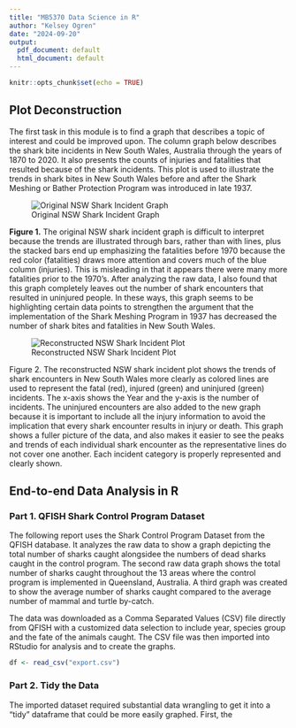 ```yaml
---
title: "MB5370 Data Science in R"
author: "Kelsey Ogren"
date: "2024-09-20"
output:
  pdf_document: default
  html_document: default
---
```


```r
knitr::opts_chunk$set(echo = TRUE)
```

## Plot Deconstruction

The first task in this module is to find a graph that describes a topic of interest and could be improved upon. The column graph below describes the shark bite incidents in New South Wales, Australia through the years of 1870 to 2020. It also presents the counts of injuries and fatalities that resulted because of the shark incidents. This plot is used to illustrate the trends in shark bites in New South Wales before and after the Shark Meshing or Bather Protection Program was introduced in late 1937.


![Original NSW Shark Incident Graph](images/Original_graph.png)


**Figure 1.** The original NSW shark incident graph is difficult to interpret because the trends are illustrated through bars, rather than with lines, plus the stacked bars end up emphasizing the fatalities before 1970 because the red color (fatalities) draws more attention and covers much of the blue column (injuries). This is misleading in that it appears there were many more fatalities prior to the 1970's. After analyzing the raw data, I also found that this graph completely leaves out the number of shark encounters that resulted in uninjured people. In these ways, this graph seems to be highlighting certain data points to strengthen the argument that the implementation of the Shark Meshing Program in 1937 has decreased the number of shark bites and fatalities in New South Wales. 


![Reconstructed NSW Shark Incident Plot](images/reconstructed_NSWsharks.png)


Figure 2. The reconstructed NSW shark incident plot shows the trends of shark encounters in New South Wales more clearly as colored lines are used to represent the fatal (red), injured (green) and uninjured (green) incidents. The x-axis shows the Year and the y-axis is the number of incidents. The uninjured encounters are also added to the new graph because it is important to include all the injury information to avoid the implication that every shark encounter results in injury or death. This graph shows a fuller picture of the data, and also makes it easier to see the peaks and trends of each individual shark encounter as the representative lines do not cover one another. Each incident category is properly represented and clearly shown.


## End-to-end Data Analysis in R
### Part 1. QFISH Shark Control Program Dataset

The following report uses the Shark Control Program Dataset from the QFISH database. It analyzes the raw data to show a graph depicting the total number of sharks caught alongsidee the numbers of dead sharks caught in the control program. The second raw data graph shows the total number of sharks caught throughout the 13 areas where the control program is implemented in Queensland, Australia. A third graph was created to show the average number of sharks caught compared to the average number of mammal and turtle by-catch. 

The data was downloaded as a Comma Separated Values (CSV) file directly from QFISH with a customized data selection to include year, species group and the fate of the animals caught. The CSV file was then imported into RStudio for analysis and to create the graphs.

```r
df <- read_csv("export.csv")
```

### Part 2. Tidy the Data

The imported dataset required substantial data wrangling to get it into a "tidy" dataframe that could be more easily graphed. First, the 